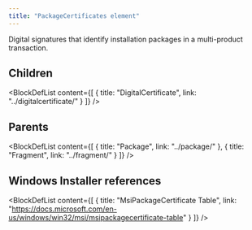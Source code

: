 ```yaml
---
title: "PackageCertificates element"
---
```



Digital signatures that identify installation packages in a multi-product transaction.

## Children

<BlockDefList content={[
    {
      title: "DigitalCertificate",
      link: "../digitalcertificate/"
    }
  ]}
/>

## Parents

<BlockDefList content={[
    {
      title: "Package",
      link: "../package/"
    },
    {
      title: "Fragment",
      link: "../fragment/"
    }
  ]}
/>

## Windows Installer references

<BlockDefList content={[
    {
      title: "MsiPackageCertificate Table",
      link: "https://docs.microsoft.com/en-us/windows/win32/msi/msipackagecertificate-table"
    }
  ]}
/>
